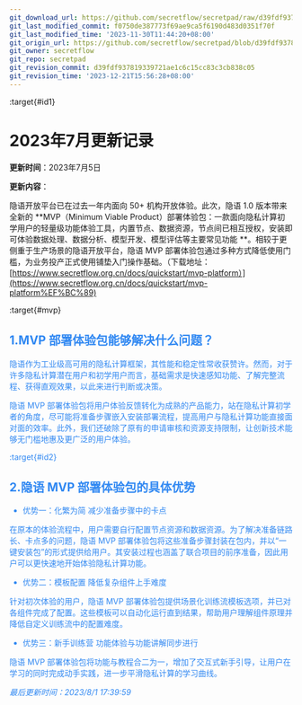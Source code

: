 ```yaml
---
git_download_url: https://github.com/secretflow/secretpad/raw/d39fdf937819339721ae1c6c15cc83c3cb838c05/docs/deployment_experience/version_update/202307.md
git_last_modified_commit: f0750de387773f69ae9ca5f6190d483d0351f70f
git_last_modified_time: '2023-11-30T11:44:20+08:00'
git_origin_url: https://github.com/secretflow/secretpad/blob/d39fdf937819339721ae1c6c15cc83c3cb838c05/docs/deployment_experience/version_update/202307.md
git_owner: secretflow
git_repo: secretpad
git_revision_commit: d39fdf937819339721ae1c6c15cc83c3cb838c05
git_revision_time: '2023-12-21T15:56:28+08:00'
---
```


:target{#id1}

# 2023年7月更新记录

<strong>更新时间</strong>：2023年7月5日

<strong>更新内容</strong>：

隐语开放平台已在过去一年内面向 50+ 机构开放体验。此次，隐语 1.0 版本带来全新的 \*\*MVP（Minimum Viable
Product）部署体验包：一款面向隐私计算初学用户的轻量级功能体验工具，内置节点、数据资源，节点间已相互授权，安装即可体验数据处理、数据分析、模型开发、模型评估等主要常见功能
\*\*。相较于更侧重于生产场景的隐语开放平台，隐语 MVP
部署体验包通过多种方式降低使用门槛，为业务投产正式使用铺垫入门操作基础。（下载地址：[https://www.secretflow.org.cn/docs/quickstart/mvp-platform）](https://www.secretflow.org.cn/docs/quickstart/mvp-platform%EF%BC%89)

:target{#mvp}

## <font color="#3088F2" /> 1.MVP 部署体验包能够解决什么问题？

隐语作为工业级高可用的隐私计算框架，其性能和稳定性常收获赞许。然而，对于许多隐私计算潜在用户和初学用户而言，基础需求是快速感知功能、了解完整流程、获得直观效果，以此来进行判断或决策。

隐语 MVP
部署体验包将用户体验反馈转化为成熟的产品能力，站在隐私计算初学者的角度，尽可能将准备步骤嵌入安装部署流程，提高用户与隐私计算功能直接面对面的效率。此外，我们还破除了原有的申请审核和资源支持限制，让创新技术能够无门槛地惠及更广泛的用户体验。

:target{#id2}

## <font color="#3088F2" /> 2.隐语 MVP 部署体验包的具体优势&#x20;

- 优势一：化繁为简 减少准备步骤中的卡点

在原本的体验流程中，用户需要自行配置节点资源和数据资源。为了解决准备链路长、卡点多的问题，隐语 MVP
部署体验包将这些准备步骤封装在包内，并以“一键安装包”的形式提供给用户。其安装过程也涵盖了联合项目的前序准备，因此用户可以更快速地开始体验隐私计算功能。

- 优势二：模板配置 降低复杂组件上手难度

针对初次体验的用户，隐语 MVP 部署体验包提供场景化训练流模板选项，并已对各组件完成了配置。这些模板可以自动化运行直到结果，帮助用户理解组件原理并降低自定义训练流中的配置难度。

- 优势三：新手训练营 功能体验与功能讲解同步进行

隐语 MVP 部署体验包将功能与教程合二为一，增加了交互式新手引导，让用户在学习的同时完成动手实践，进一步平滑隐私计算的学习曲线。

<em>最后更新时间：2023/8/1 17:39:59</em>
